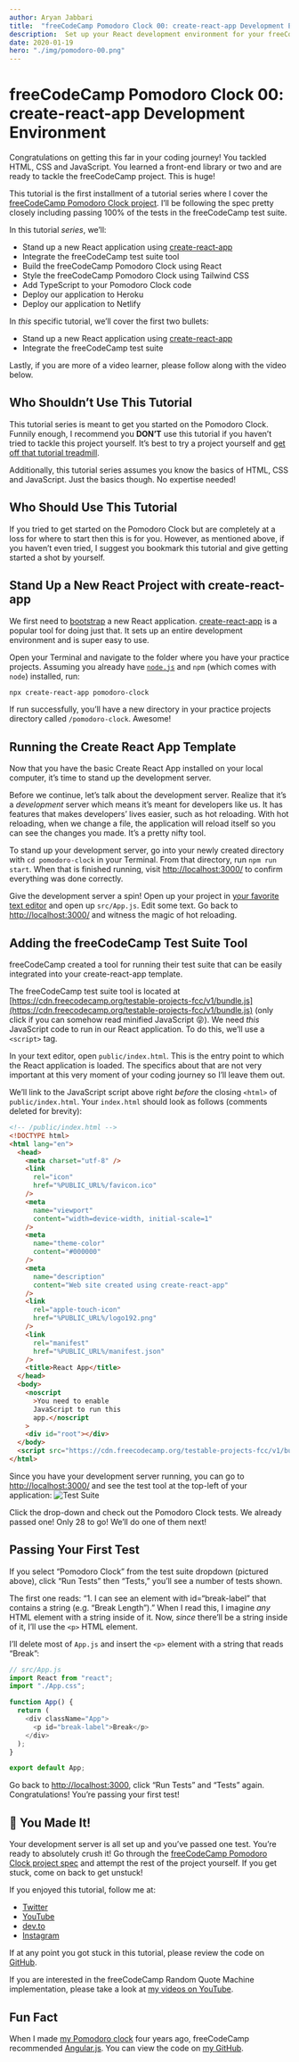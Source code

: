 ```yaml
---
author: Aryan Jabbari
title:  "freeCodeCamp Pomodoro Clock 00: create-react-app Development Environment"
description:  Set up your React development environment for your freeCodeCamp Pomodoro Clock
date: 2020-01-19
hero: "./img/pomodoro-00.png"
---
```



# freeCodeCamp Pomodoro Clock 00: create-react-app Development Environment

Congratulations on getting this far in your coding journey! You tackled HTML, CSS and JavaScript. You learned a front-end library or two and are ready to tackle the freeCodeCamp project. This is huge!

This tutorial is the first installment of a tutorial series where I cover the [freeCodeCamp Pomodoro Clock project](https://www.freecodecamp.org/learn/front-end-libraries/front-end-libraries-projects/build-a-pomodoro-clock). I’ll be following the spec pretty closely including passing 100% of the tests in the freeCodeCamp test suite.

In this tutorial _series_, we’ll:
- Stand up a new React application using [create-react-app](https://create-react-app.dev/)
- Integrate the freeCodeCamp test suite tool
- Build the freeCodeCamp Pomodoro Clock using React
- Style the freeCodeCamp Pomodoro Clock using Tailwind CSS
- Add TypeScript to your Pomodoro Clock code
- Deploy our application to Heroku
- Deploy our application to Netlify

In _this_ specific tutorial, we’ll cover the first two bullets:

- Stand up a new React application using [create-react-app](https://create-react-app.dev/)
- Integrate the freeCodeCamp test suite

Lastly, if you are more of a video learner, please follow along with the video below.

<StyledYouTube videoId="VPrmzk-1Gps" />

## Who Shouldn’t Use This Tutorial

This tutorial series is meant to get you started on the Pomodoro Clock. Funnily enough, I recommend you **DON’T** use this tutorial if you haven’t tried to tackle this project yourself. It’s best to try a project yourself and [get off that tutorial treadmill](https://www.thewebdevcoach.com/Learning-to-Code-Get-Off-the-Tutorial-Treadmill!).

Additionally, this tutorial series assumes you know the basics of HTML, CSS and JavaScript. Just the basics though. No expertise needed!

## Who Should Use This Tutorial

If you tried to get started on the Pomodoro Clock but are completely at a loss for where to start then this is for you. However, as mentioned above, if you haven’t even tried, I suggest you bookmark this tutorial and give getting started a shot by yourself.

## Stand Up a New React Project with create-react-app

We first need to [bootstrap](https://stackoverflow.com/questions/1254542/what-is-bootstrapping) a new React application. [create-react-app](https://create-react-app.dev/) is a popular tool for doing just that. It sets up an entire development environment and is super easy to use.

Open your Terminal and navigate to the folder where you have your practice projects. Assuming you already have [`node.js`](https://nodejs.org/) and `npm` (which comes with `node`) installed, run:

```bash
npx create-react-app pomodoro-clock
```

If run successfully, you’ll have a new directory in your practice projects directory called `/pomodoro-clock`. Awesome!

## Running the Create React App Template

Now that you have the basic Create React App installed on your local computer, it’s time to stand up the development server.

Before we continue, let’s talk about the development server. Realize that it’s a _development_ server which means it’s meant for developers like us. It has features that makes developers’ lives easier, such as hot reloading. With hot reloading, when we change a file, the application will reload itself so you can see the changes you made. It’s a pretty nifty tool.

To stand up your development server, go into your newly created directory with `cd pomodoro-clock` in your Terminal. From that directory, run `npm run start`. When that is finished running, visit [http://localhost:3000/](http://localhost:3000/) to confirm everything was done correctly.

Give the development server a spin! Open up your project in [your favorite text editor](https://code.visualstudio.com/) and open up `src/App.js`. Edit some text. Go back to [http://localhost:3000/](http://localhost:3000/) and witness the magic of hot reloading.

## Adding the freeCodeCamp Test Suite Tool

freeCodeCamp created a tool for running their test suite that can be easily integrated into your create-react-app template.

The freeCodeCamp test suite tool is located at [https://cdn.freecodecamp.org/testable-projects-fcc/v1/bundle.js](https://cdn.freecodecamp.org/testable-projects-fcc/v1/bundle.js) (only click if you can somehow read minified JavaScript 😝). We need _this_ JavaScript code to run in our React application. To do this, we’ll use a `<script>` tag.

In your text editor, open `public/index.html`. This is the entry point to which the React application is loaded. The specifics about that are not very important at this very moment of your coding journey so I’ll leave them out.

We’ll link to the JavaScript script above right _before_ the closing `<html>` of `public/index.html`. Your `index.html` should look as follows (comments deleted for brevity):

```html
<!-- /public/index.html -->
<!DOCTYPE html>
<html lang="en">
  <head>
    <meta charset="utf-8" />
    <link
      rel="icon"
      href="%PUBLIC_URL%/favicon.ico"
    />
    <meta
      name="viewport"
      content="width=device-width, initial-scale=1"
    />
    <meta
      name="theme-color"
      content="#000000"
    />
    <meta
      name="description"
      content="Web site created using create-react-app"
    />
    <link
      rel="apple-touch-icon"
      href="%PUBLIC_URL%/logo192.png"
    />
    <link
      rel="manifest"
      href="%PUBLIC_URL%/manifest.json"
    />
    <title>React App</title>
  </head>
  <body>
    <noscript
      >You need to enable
      JavaScript to run this
      app.</noscript
    >
    <div id="root"></div>
  </body>
  <script src="https://cdn.freecodecamp.org/testable-projects-fcc/v1/bundle.js"></script>
</html>
```

Since you have your development server running, you can go to [http://localhost:3000/](http://localhost:3000/) and see the test tool at the top-left of your application:
![Test Suite](./img//test-suite.png)

Click the drop-down and check out the Pomodoro Clock tests. We already passed one! Only 28 to go! We’ll do one of them next!

## Passing Your First Test

If you select “Pomodoro Clock” from the test suite dropdown (pictured above), click “Run Tests” then “Tests,” you’ll see a number of tests shown.

The first one reads: “1. I can see an element with id=“break-label” that contains a string (e.g. “Break Length”).” When I read this, I imagine _any_ HTML element with a string inside of it. Now, _since_ there’ll be a string inside of it, I’ll use the `<p>` HTML element.

I’ll delete most of `App.js` and insert the `<p>` element with a string that reads “Break”:

```javascript
// src/App.js
import React from "react";
import "./App.css";

function App() {
  return (
    <div className="App">
      <p id="break-label">Break</p>
    </div>
  );
}

export default App;
```

Go back to [http://localhost:3000](http://localhost:3000/), click “Run Tests” and “Tests” again. Congratulations! You’re passing your first test!

## 👏 You Made It!

Your development server is all set up and you’ve passed one test. You’re ready to absolutely crush it! Go through the [freeCodeCamp Pomodoro Clock project spec](https://www.freecodecamp.org/learn/front-end-libraries/front-end-libraries-projects/build-a-pomodoro-clock) and attempt the rest of the project yourself. If you get stuck, come on back to get unstuck!

If you enjoyed this tutorial, follow me at:

- [Twitter](https://twitter.com/AryanJabbari)
- [YouTube](https://www.youtube.com/c/thewebdevcoach)
- [dev.to](https://dev.to/aryanjnyc)
- [Instagram](https://www.instagram.com/thewebdevcoach/)

If at any point you got stuck in this tutorial, please review the code on [GitHub](https://github.com/AryanJ-NYC/fcc-pomodoro-clock/tree/00-create-react-app).

If you are interested in the freeCodeCamp Random Quote Machine implementation, please take a look at [my videos on YouTube](https://www.youtube.com/playlist?list=PL3cz80ehFCan4srLIp1HmhrQ0CU8Cw9XM).

## Fun Fact

When I made [my Pomodoro clock](https://aryanj-nyc.github.io/pomodoro-timer/) four years ago, freeCodeCamp recommended [Angular.js](https://angularjs.org/). You can view the code on [my GitHub](https://github.com/AryanJ-NYC/pomodoro-timer).
